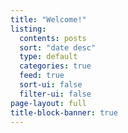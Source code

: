```yaml
---
title: "Welcome!"
listing:
  contents: posts
  sort: "date desc"
  type: default
  categories: true
  feed: true
  sort-ui: false
  filter-ui: false
page-layout: full
title-block-banner: true
---
```


```{=html}
    <!-- Add a placeholder for the Twitch embed -->
    <div id="twitch-embed"></div>

    <!-- Load the Twitch embed JavaScript file -->
    <script src="https://embed.twitch.tv/embed/v1.js"></script>

    <!-- Create a Twitch.Embed object that will render within the "twitch-embed" element -->
    <script type="text/javascript">
      new Twitch.Embed("twitch-embed", {
        width: 854,
        height: 480,
        channel: "thepeachpatch",
        // Only needed if this page is going to be embedded on other websites
        parent: ["zandergordan.com", "www.zandergordan.com"]
      });
    </script>
```
